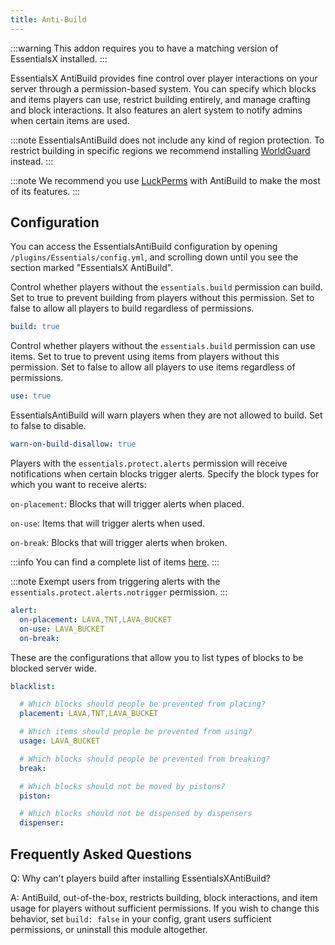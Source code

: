 ```yaml
---
title: Anti-Build
---
```


:::warning
This addon requires you to have a matching version of EssentialsX installed.
:::

EssentialsX AntiBuild provides fine control over player interactions on your server through a permission-based system.
You can specify which blocks and items players can use, restrict building entirely, and manage crafting and block
interactions. It also features an alert system to notify admins when certain items are used.

:::note
EssentialsAntiBuild does not include any kind of region protection. To restrict building in specific regions we
recommend installing [WorldGuard](https://enginehub.org/worldguard) instead.
:::

:::note
We recommend you use [LuckPerms](https://luckperms.net/) with AntiBuild to make the most of its features.
:::

## Configuration
You can access the EssentialsAntiBuild configuration by opening `/plugins/Essentials/config.yml`, and scrolling down
until you see the section marked "EssentialsX AntiBuild".

Control whether players without the `essentials.build` permission can build. Set to true to prevent building from
players without this permission. Set to false to allow all players to build regardless of permissions.

```yaml
build: true
```

Control whether players without the `essentials.build` permission can use items. Set to true to prevent using items from
players without this permission. Set to false to allow all players to use items regardless of permissions.

```yaml
use: true
```

EssentialsAntiBuild will warn players when they are not allowed to build. Set to false to disable.

```yaml
warn-on-build-disallow: true
```

Players with the `essentials.protect.alerts` permission will receive notifications when certain blocks trigger alerts.
Specify the block types for which you want to receive alerts:

`on-placement`: Blocks that will trigger alerts when placed.

`on-use`: Items that will trigger alerts when used.

`on-break`: Blocks that will trigger alerts when broken.

:::info You can find a complete list of items [here](https://hub.spigotmc.org/javadocs/spigot/org/bukkit/Material.html).
:::

:::note
Exempt users from triggering alerts with the `essentials.protect.alerts.notrigger` permission.
:::

```yaml
alert:
  on-placement: LAVA,TNT,LAVA_BUCKET
  on-use: LAVA_BUCKET
  on-break:
```

These are the configurations that allow you to list types of blocks to be blocked server wide.

```yaml
blacklist:

  # Which blocks should people be prevented from placing?
  placement: LAVA,TNT,LAVA_BUCKET

  # Which items should people be prevented from using?
  usage: LAVA_BUCKET

  # Which blocks should people be prevented from breaking?
  break:

  # Which blocks should not be moved by pistons?
  piston:

  # Which blocks should not be dispensed by dispensers
  dispenser:
```

## Frequently Asked Questions

Q: Why can't players build after installing EssentialsXAntiBuild?

A: AntiBuild, out-of-the-box, restricts building, block interactions, and item usage for players without sufficient
permissions. If you wish to change this behavior, set `build: false` in your config, grant users sufficient permissions,
or uninstall this module altogether.
